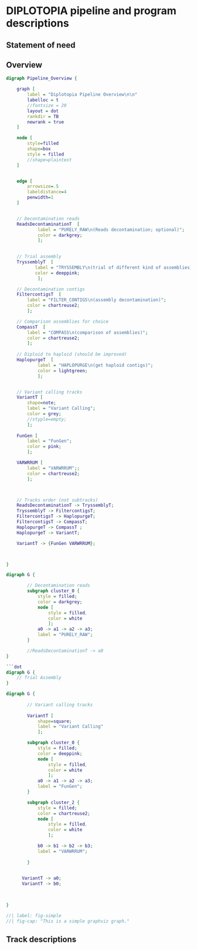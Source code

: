 # DIPLOTOPIA pipeline and program descriptions


## Statement of need


## Overview 

<!-- learning graphviz https://quarto.org/docs/authoring/diagrams.html

https://graphviz.org/ 
graphviz online editor might help a bit
 --> 

```dot
digraph Pipeline_Overview {

    graph [
		label = "Diplotopia Pipeline Overview\n\n"
		labelloc = t
		//fontsize = 20
		layout = dot
		rankdir = TB
		newrank = true
	]

    node [
		style=filled
		shape=box
        style = filled
		//shape=plaintext
	]


    edge [
		arrowsize=.5
		labeldistance=4
		penwidth=1
	]


    // Decontamination reads
    ReadsDecontaminationT  [
            label = "PURELY_RAW\n(Reads decontamination; optional)";
            color = darkgrey;
            ];
        

    // Trial assembly
    TryssemblyT  [
           label = "TRYSSEMBLY\n(trial of different kind of assemblies)";
           color = deeppink;
            ];

    // Decontamination contigs
    FiltercontigsT  [
        label = "FILTER_CONTIGS\n(assembly decontamination)";
        color = chartreuse2;
        ];

    // Comparison assemblies for choice
    CompassT  [
        label = "COMPASS\n(comparison of assemblies)";
        color = chartreuse2;
        ];
    
    // Diploid to haploid (should be improved)
    HaplopurgeT  [ 
            label = "HAPLOPURGE\n(get haploid contigs)";
            color = lightgreen;
            ];


    // Variant calling tracks
    VariantT [
        shape=note; 
        label = "Variant Calling";
        color = grey;
        //styple=empty;
        ];
        
    FunGen [
        label = "FunGen";
        color = pink;
        ];

    VARWRRUM [
        label = "VARWRRUM";;
        color = chartreuse2;
        ];



    // Tracks order (not subtracks)
    ReadsDecontaminationT -> TryssemblyT;
    TryssemblyT -> FiltercontigsT;
    FiltercontigsT -> HaplopurgeT;
    FiltercontigsT -> CompassT;
    HaplopurgeT -> CompassT ; 
    HaplopurgeT -> VariantT;

    VariantT -> {FunGen VARWRRUM};



}


```
<!-- would nbe better if nodes were of same size 
https://stackoverflow.com/questions/48888032/graphviz-make-all-nodes-the-same-size-as-the-largest 
-->


```dot
digraph G {

        // Decontamination reads
        subgraph cluster_0 {
            style = filled;
            color = darkgrey;
            node [
                style = filled,
                color = white
                ];
            a0 -> a1 -> a2 -> a3;
            label = "PURELY_RAW";
        }

        //ReadsDecontaminationT -> a0
}

```dot
digraph G {
    // Trial Assembly 
}

```


```dot
digraph G {
    
        // Variant calling tracks
        
        VariantT [
            shape=square; 
            label = "Variant Calling"
            ];

        subgraph cluster_0 {
            style = filled;
            color = deeppink;
            node [
                style = filled,
                color = white
                ];
            a0 -> a1 -> a2 -> a3;
            label = "FunGen";
        }

        subgraph cluster_2 {
            style = filled;
            color = chartreuse2;
            node [
                style = filled,
                color = white
                ];

            b0 -> b1 -> b2 -> b3;
            label = "VARWRRUM";
            
        }

        
      VariantT -> a0;
      VariantT -> b0;


            
}

```


```dot
//| label: fig-simple
//| fig-cap: "This is a simple graphviz graph."
```

## Track descriptions

<!-- # general description -->

<!-- #  short description each track -->
